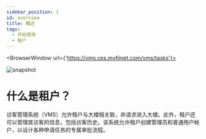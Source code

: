 ---
sidebar_position: 1
id: overview
title: 概述
tags:
  - 开始使用
  - 租户
---


<BrowserWindow url={'https://vms.ces.myfiinet.com/vms/tasks'}>

![snapshot](../assets/vms/vms-tasks-zh-hant.png)

</BrowserWindow>

# 什么是租户？

访客管理系统（VMS）允许租户与大楼相关联，并请求进入大楼。此外，租户还可以管理其访客的信息，包括访客历史。该系统允许租户创建管理员和普通用户帐户，以设计各种申请任务的专属审批流程。
